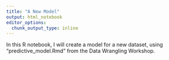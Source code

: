 ```yaml
---
title: "A New Model"
output: html_notebook
editor_options: 
  chunk_output_type: inline
---
```


In this R notebook, I will create a model for a new dataset, using "predictive_model.Rmd" from the Data Wrangling Workshop. 

